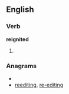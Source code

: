 ==English==

===Verb===
'''reignited'''

# {{present participle of|[[reignite]]}}

===Anagrams===
* {{alphagram|deegiinrt}}
* [[reediting#English|reediting]], [[re-editing#English|re-editing]]